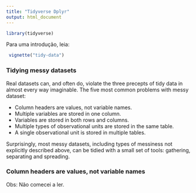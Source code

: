 ```yaml
---
title: "Tidyverse Dplyr"
output: html_document
---
```


```r
library(tidyverse)
```


Para uma introdução, leia:
```r
 vignette("tidy-data")
```

### Tidying messy datasets

Real datasets can, and often do, violate the three precepts of tidy data in almost every way imaginable. The five most common problems with messy dataset:

- Column headers are values, not variable names.
- Multiple variables are stored in one column.
- Variables are stored in both rows and columns.
- Multiple types of observational units are stored in the same table.
- A single observational unit is stored in multiple tables.

Surprisingly, most messy datasets, including types of messiness not explicitly described above, can be tidied with a small set of tools: gathering, separating and spreading.


### Column headers are values, not variable names

Obs: Não comecei a ler.